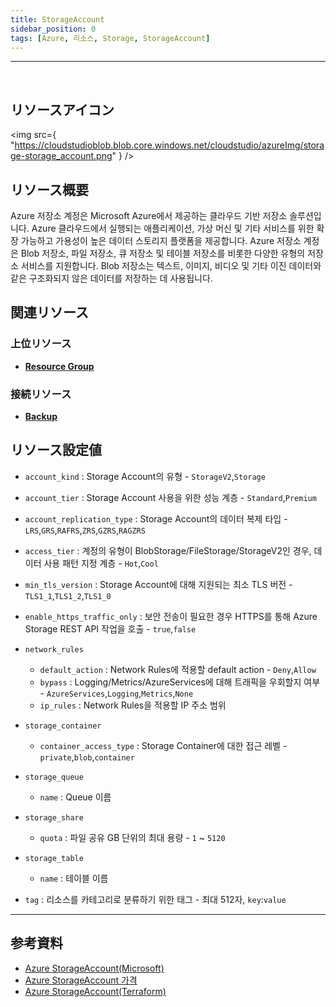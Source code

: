 ```yaml
---
title: StorageAccount
sidebar_position: 0
tags: [Azure, 리소스, Storage, StorageAccount]
---
```


<hr />
<br />

## リソースアイコン

<img
    src={
        "https://cloudstudioblob.blob.core.windows.net/cloudstudio/azureImg/storage-storage_account.png"
    }
/>

## リソース概要

Azure 저장소 계정은 Microsoft Azure에서 제공하는 클라우드 기반 저장소 솔루션입니다.
Azure 클라우드에서 실행되는 애플리케이션, 가상 머신 및 기타 서비스를 위한 확장 가능하고 가용성이 높은 데이터 스토리지 플랫폼을 제공합니다.
Azure 저장소 계정은 Blob 저장소, 파일 저장소, 큐 저장소 및 테이블 저장소를 비롯한 다양한 유형의 저장소 서비스를 지원합니다.
Blob 저장소는 텍스트, 이미지, 비디오 및 기타 이진 데이터와 같은 구조화되지 않은 데이터를 저장하는 데 사용됩니다.

## 関連リソース

### 上位リソース

-   [**Resource Group**](https://docs.cstudio.app/docs/resource/azure/Base/ResourceGroup)

### 接続リソース

-   [**Backup**](https://docs.cstudio.app/docs/resource/azure/RecoveryServices/Backup)

## リソース設定値

-   `account_kind` : Storage Account의 유형 - `StorageV2`,`Storage`

-   `account_tier` : Storage Account 사용을 위한 성능 계층 - `Standard`,`Premium`
-   `account_replication_type` : Storage Account의 데이터 복제 타입 - `LRS`,`GRS`,`RAFRS`,`ZRS`,`GZRS`,`RAGZRS`

-   `access_tier` : 계정의 유형이 BlobStorage/FileStorage/StorageV2인 경우, 데이터 사용 패턴 지정 계층 - `Hot`,`Cool`

-   `min_tls_version` : Storage Account에 대해 지원되는 최소 TLS 버전 - `TLS1_1`,`TLS1_2`,`TLS1_0`

-   `enable_https_traffic_only` : 보안 전송이 필요한 경우 HTTPS를 통해 Azure Storage REST API 작업을 호출 - `true`,`false`

-   `network_rules`

    -   `default_action` : Network Rules에 적용할 default action - `Deny`,`Allow`
    -   `bypass` : Logging/Metrics/AzureServices에 대해 트래픽을 우회할지 여부 - `AzureServices`,`Logging`,`Metrics`,`None`
    -   `ip_rules` : Network Rules을 적용할 IP 주소 범위

-   `storage_container`

    -   `container_access_type` : Storage Container에 대한 접근 레벨 - `private`,`blob`,`container`

-   `storage_queue`

    -   `name` : Queue 이름

-   `storage_share`

    -   `quota` : 파일 공유 GB 단위의 최대 용량 - `1` ~ `5120`

-   `storage_table`

    -   `name` : 테이블 이름

-   `tag` : 리소스를 카테고리로 분류하기 위한 태그 - 최대 512자, `key`:`value`

---

## 参考資料

-   [Azure StorageAccount(Microsoft)](https://learn.microsoft.com/en-us/azure/storage/common/storage-account-overview)
-   [Azure StorageAccount 가격](https://azure.microsoft.com/en-us/pricing/details/storage/blobs/)
-   [Azure StorageAccount(Terraform)](https://registry.terraform.io/providers/hashicorp/azurerm/latest/docs/resources/storage_account)
